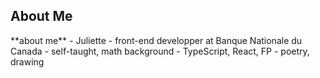 
## About Me

<Row>
  <QR name="LinkedIn" href="https://www.linkedin.com/in/juliette-lamarche-2295a4248/" />
  <div>
    **about me**
    - Juliette
    - front-end developper at Banque Nationale du Canada
    - self-taught, math background
    - TypeScript, React, FP
    - poetry, drawing
  </div>
</Row>
